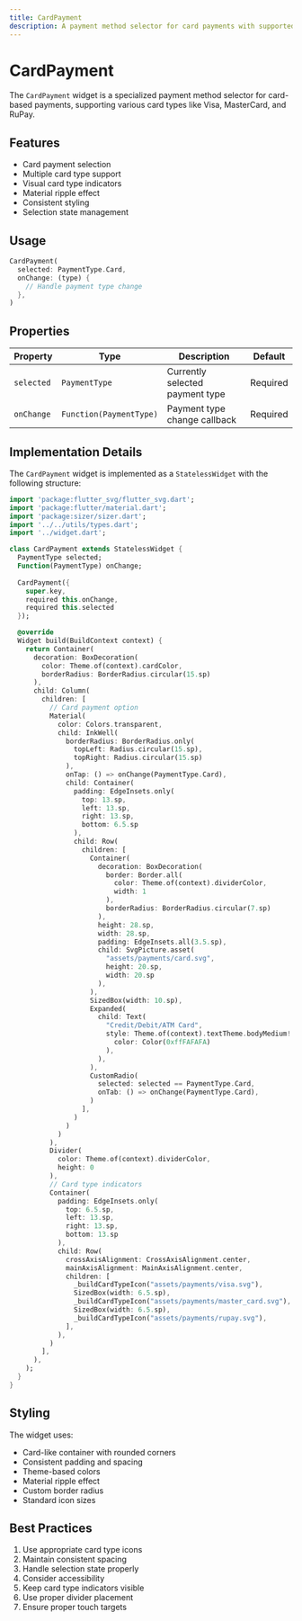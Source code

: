 ```yaml
---
title: CardPayment
description: A payment method selector for card payments with supported card types
---
```



# CardPayment

The `CardPayment` widget is a specialized payment method selector for card-based payments, supporting various card types like Visa, MasterCard, and RuPay.

## Features

- Card payment selection
- Multiple card type support
- Visual card type indicators
- Material ripple effect
- Consistent styling
- Selection state management

## Usage

```dart
CardPayment(
  selected: PaymentType.Card,
  onChange: (type) {
    // Handle payment type change
  },
)
```

## Properties

| Property | Type | Description | Default |
|----------|------|-------------|---------|
| `selected` | `PaymentType` | Currently selected payment type | Required |
| `onChange` | `Function(PaymentType)` | Payment type change callback | Required |

## Implementation Details

The `CardPayment` widget is implemented as a `StatelessWidget` with the following structure:

```dart
import 'package:flutter_svg/flutter_svg.dart';
import 'package:flutter/material.dart';
import 'package:sizer/sizer.dart';
import '../../utils/types.dart';
import '../widget.dart';

class CardPayment extends StatelessWidget {
  PaymentType selected;
  Function(PaymentType) onChange;
  
  CardPayment({
    super.key, 
    required this.onChange, 
    required this.selected 
  });

  @override
  Widget build(BuildContext context) {
    return Container(
      decoration: BoxDecoration(
        color: Theme.of(context).cardColor,
        borderRadius: BorderRadius.circular(15.sp)
      ),
      child: Column(
        children: [
          // Card payment option
          Material(
            color: Colors.transparent,
            child: InkWell(
              borderRadius: BorderRadius.only(
                topLeft: Radius.circular(15.sp), 
                topRight: Radius.circular(15.sp)
              ),
              onTap: () => onChange(PaymentType.Card),
              child: Container(
                padding: EdgeInsets.only(
                  top: 13.sp, 
                  left: 13.sp, 
                  right: 13.sp, 
                  bottom: 6.5.sp
                ),
                child: Row(
                  children: [
                    Container(
                      decoration: BoxDecoration(
                        border: Border.all(
                          color: Theme.of(context).dividerColor, 
                          width: 1
                        ),
                        borderRadius: BorderRadius.circular(7.sp)
                      ),
                      height: 28.sp,
                      width: 28.sp,
                      padding: EdgeInsets.all(3.5.sp),
                      child: SvgPicture.asset(
                        "assets/payments/card.svg",
                        height: 20.sp, 
                        width: 20.sp
                      ),
                    ),
                    SizedBox(width: 10.sp),
                    Expanded(
                      child: Text(
                        "Credit/Debit/ATM Card",
                        style: Theme.of(context).textTheme.bodyMedium!.copyWith(
                          color: Color(0xffFAFAFA)
                        ),
                      ),
                    ),
                    CustomRadio(
                      selected: selected == PaymentType.Card,
                      onTab: () => onChange(PaymentType.Card),
                    )
                  ],
                )
              )
            )
          ),
          Divider(
            color: Theme.of(context).dividerColor, 
            height: 0
          ),
          // Card type indicators
          Container(
            padding: EdgeInsets.only(
              top: 6.5.sp, 
              left: 13.sp, 
              right: 13.sp, 
              bottom: 13.sp
            ),
            child: Row(
              crossAxisAlignment: CrossAxisAlignment.center,
              mainAxisAlignment: MainAxisAlignment.center,
              children: [
                _buildCardTypeIcon("assets/payments/visa.svg"),
                SizedBox(width: 6.5.sp),
                _buildCardTypeIcon("assets/payments/master_card.svg"),
                SizedBox(width: 6.5.sp),
                _buildCardTypeIcon("assets/payments/rupay.svg"),
              ],
            ),
          )
        ],
      ),
    );
  }
}
```

## Styling

The widget uses:
- Card-like container with rounded corners
- Consistent padding and spacing
- Theme-based colors
- Material ripple effect
- Custom border radius
- Standard icon sizes

## Best Practices

1. Use appropriate card type icons
2. Maintain consistent spacing
3. Handle selection state properly
4. Consider accessibility
5. Keep card type indicators visible
6. Use proper divider placement
7. Ensure proper touch targets 